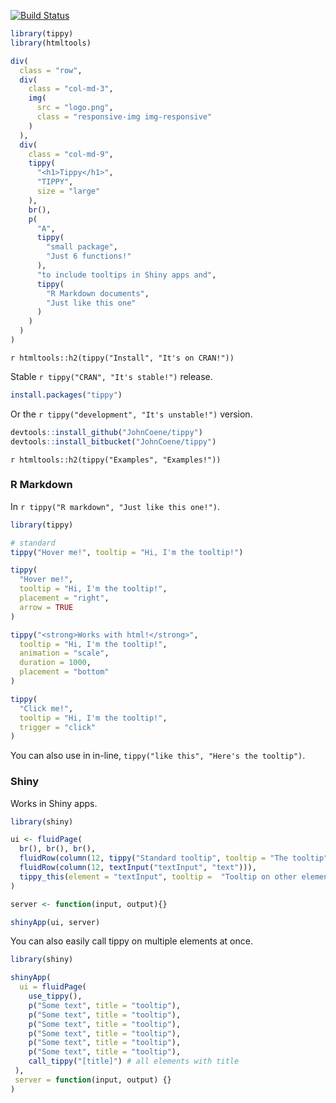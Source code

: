 [![Build Status](https://travis-ci.org/JohnCoene/tippy.svg?branch=master)](https://travis-ci.org/JohnCoene/tippy)

```r
library(tippy)
library(htmltools)
```

```r
div(
  class = "row",
  div(
    class = "col-md-3",
    img(
      src = "logo.png",
      class = "responsive-img img-responsive"
    )
  ),
  div(
    class = "col-md-9",
    tippy(
      "<h1>Tippy</h1>",
      "TIPPY",
      size = "large"
    ),
    br(),
    p(
      "A",
      tippy(
        "small package",
        "Just 6 functions!"
      ),
      "to include tooltips in Shiny apps and",
      tippy(
        "R Markdown documents",
        "Just like this one"
      )
    )
  )
)
```

`r htmltools::h2(tippy("Install", "It's on CRAN!"))`

Stable `r tippy("CRAN", "It's stable!")` release.

```r
install.packages("tippy") 
```

Or the `r tippy("development", "It's unstable!")` version.

```r
devtools::install_github("JohnCoene/tippy")
devtools::install_bitbucket("JohnCoene/tippy")
```

`r htmltools::h2(tippy("Examples", "Examples!"))`

### R Markdown

In `r tippy("R markdown", "Just like this one!")`.

```r
library(tippy)

# standard
tippy("Hover me!", tooltip = "Hi, I'm the tooltip!")

tippy(
  "Hover me!", 
  tooltip = "Hi, I'm the tooltip!", 
  placement = "right",
  arrow = TRUE
)

tippy("<strong>Works with html!</strong>", 
  tooltip = "Hi, I'm the tooltip!", 
  animation = "scale",
  duration = 1000, 
  placement = "bottom"
)

tippy(
  "Click me!", 
  tooltip = "Hi, I'm the tooltip!", 
  trigger = "click"
)
```

You can also use in in-line, `tippy("like this", "Here's the tooltip")`.

### Shiny

Works in Shiny apps.

```r
library(shiny)

ui <- fluidPage(
  br(), br(), br(),
  fluidRow(column(12, tippy("Standard tooltip", tooltip = "The tooltip"))),
  fluidRow(column(12, textInput("textInput", "text"))),
  tippy_this(element = "textInput", tooltip =  "Tooltip on other element")
)

server <- function(input, output){}

shinyApp(ui, server)
```

You can also easily call tippy on multiple elements at once.

```r
library(shiny)

shinyApp(
  ui = fluidPage(
    use_tippy(),
    p("Some text", title = "tooltip"),
    p("Some text", title = "tooltip"),
    p("Some text", title = "tooltip"),
    p("Some text", title = "tooltip"),
    p("Some text", title = "tooltip"),
    p("Some text", title = "tooltip"),
    call_tippy("[title]") # all elements with title
 ),
 server = function(input, output) {}
)
```

